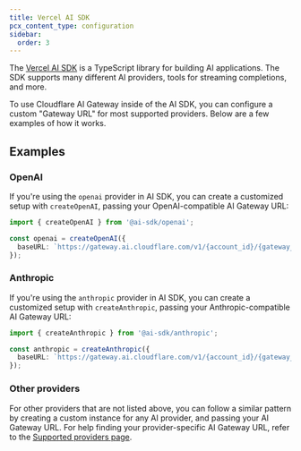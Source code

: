 ```yaml
---
title: Vercel AI SDK
pcx_content_type: configuration
sidebar:
  order: 3
---
```


The [Vercel AI SDK](https://sdk.vercel.ai/) is a TypeScript library for building AI applications. The SDK supports many different AI providers, tools for streaming completions, and more.

To use Cloudflare AI Gateway inside of the AI SDK, you can configure a custom "Gateway URL" for most supported providers. Below are a few examples of how it works.

## Examples

### OpenAI

If you're using the `openai` provider in AI SDK, you can create a customized setup with `createOpenAI`, passing your OpenAI-compatible AI Gateway URL:

```typescript
import { createOpenAI } from '@ai-sdk/openai';

const openai = createOpenAI({
  baseURL: `https://gateway.ai.cloudflare.com/v1/{account_id}/{gateway_id}/openai`
});
```

### Anthropic

If you're using the `anthropic` provider in AI SDK, you can create a customized setup with `createAnthropic`, passing your Anthropic-compatible AI Gateway URL:

```typescript
import { createAnthropic } from '@ai-sdk/anthropic';

const anthropic = createAnthropic({
  baseURL: `https://gateway.ai.cloudflare.com/v1/{account_id}/{gateway_id}/anthropic`
});
```

### Other providers

For other providers that are not listed above, you can follow a similar pattern by creating a custom instance for any AI provider, and passing your AI Gateway URL. For help finding your provider-specific AI Gateway URL, refer to the [Supported providers page](/ai-gateway/providers).